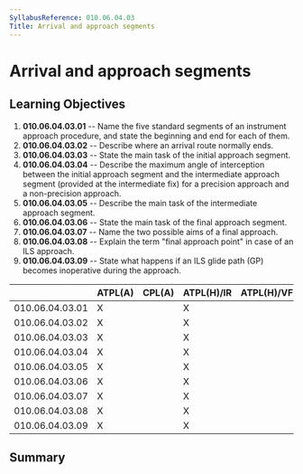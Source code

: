 ```yaml
---
SyllabusReference: 010.06.04.03
Title: Arrival and approach segments
---
```


# Arrival and approach segments

## Learning Objectives

1.  **010.06.04.03.01** -- Name the five standard segments of an instrument
    approach procedure, and state the beginning and end for each of them.
2.  **010.06.04.03.02** -- Describe where an arrival route normally ends.
3.  **010.06.04.03.03** -- State the main task of the initial approach segment.
4.  **010.06.04.03.04** -- Describe the maximum angle of interception between
    the initial approach segment and the intermediate approach segment (provided
    at the intermediate fix) for a precision approach and a non-precision
    approach.
5.  **010.06.04.03.05** -- Describe the main task of the intermediate approach
    segment.
6.  **010.06.04.03.06** -- State the main task of the final approach segment.
7.  **010.06.04.03.07** -- Name the two possible aims of a final approach.
8.  **010.06.04.03.08** -- Explain the term "final approach point" in case of an
    ILS approach.
9.  **010.06.04.03.09** -- State what happens if an ILS glide path (GP) becomes
    inoperative during the approach.

|                 | ATPL(A) | CPL(A) | ATPL(H)/IR | ATPL(H)/VFR | CPL(H) | IR  | CBIR(A) |
| --------------- | ------- | ------ | ---------- | ----------- | ------ | --- | ------- |
| 010.06.04.03.01 | X       |        | X          |             |        | X   | X       |
| 010.06.04.03.02 | X       |        | X          |             |        | X   | X       |
| 010.06.04.03.03 | X       |        | X          |             |        | X   | X       |
| 010.06.04.03.04 | X       |        | X          |             |        | X   | X       |
| 010.06.04.03.05 | X       |        | X          |             |        | X   | X       |
| 010.06.04.03.06 | X       |        | X          |             |        | X   | X       |
| 010.06.04.03.07 | X       |        | X          |             |        | X   | X       |
| 010.06.04.03.08 | X       |        | X          |             |        | X   | X       |
| 010.06.04.03.09 | X       |        | X          |             |        | X   | X       |

## Summary
